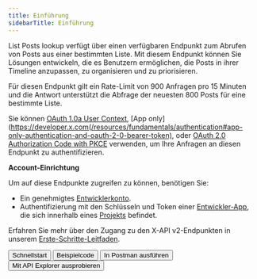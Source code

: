 ```yaml
---
title: Einführung
sidebarTitle: Einführung
---
```



List Posts lookup verfügt über einen verfügbaren Endpunkt zum Abrufen von Posts aus einer bestimmten Liste. Mit diesem Endpunkt können Sie Lösungen entwickeln, die es Benutzern ermöglichen, die Posts in ihrer Timeline anzupassen, zu organisieren und zu priorisieren.

Für diesen Endpunkt gilt ein Rate-Limit von 900 Anfragen pro 15 Minuten und die Antwort unterstützt die Abfrage der neuesten 800 Posts für eine bestimmte Liste.

Sie können [OAuth 1.0a User Context](/de/resources/fundamentals/authentication), \[App only]\(https://developer.x.com(/resources/fundamentals/authentication#app-only-authentication-and-oauth-2-0-bearer-token), oder [OAuth 2.0 Authorization Code with PKCE](de/resources/fundamentals/authentication#oauth-2-0-authorization-code-flow-with-pkce-2) verwenden, um Ihre Anfragen an diesen Endpunkt zu authentifizieren.

**Account-Einrichtung**

Um auf diese Endpunkte zugreifen zu können, benötigen Sie:

- Ein genehmigtes [Entwicklerkonto](https://developer.x.com/en/portal/petition/essential/basic-info).
- Authentifizierung mit den Schlüsseln und Token einer [Entwickler-App](/de/resources/fundamentals/developer-apps), die sich innerhalb eines [Projekts](/de/resources/fundamentals/projects) befindet.

Erfahren Sie mehr über den Zugang zu den X-API v2-Endpunkten in unserem [Erste-Schritte-Leitfaden](/de/x-api/getting-started/getting-access).

<div className="flex space-x-2">
  <Button href="/de/x-api/lists/list-tweets/quickstart">
    Schnellstart
  </Button>

  <Button href="https://github.com/xdevplatform/Twitter-API-v2-sample-code">
    Beispielcode
  </Button>

  <Button href="https://developer.x.com/apitools/api?endpoint=%2F2%2Flists%2F%7Bid%7D%2Ftweets&method=get">
    In Postman ausführen
  </Button>

  <Button href="">
    Mit API Explorer ausprobieren
  </Button>
</div>
